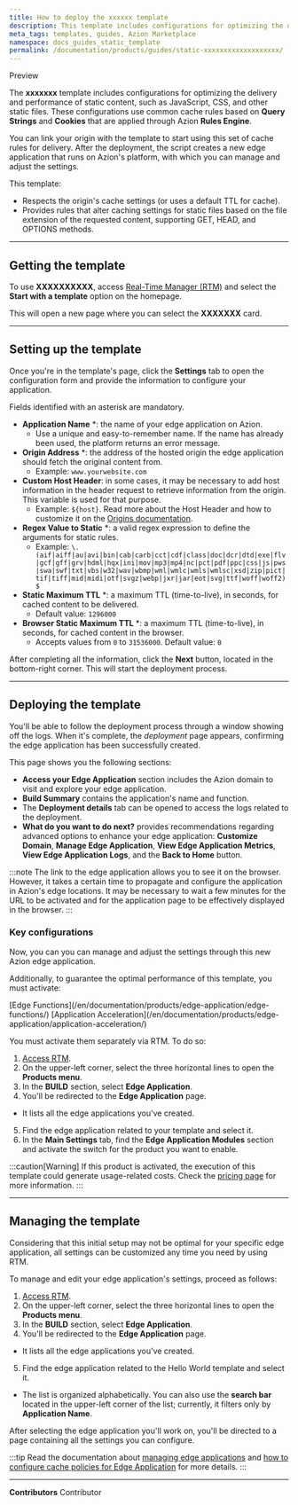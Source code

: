 ```yaml
---
title: How to deploy the xxxxxx template
description: This template includes configurations for optimizing the delivery and performance of static content.
meta_tags: templates, guides, Azion Marketplace
namespace: docs_guides_static_template
permalink: /documentation/products/guides/static-xxxxxxxxxxxxxxxxxxx/
---
```



<Badge variant="accent">
Preview
</Badge>

The **xxxxxxx** template includes configurations for optimizing the delivery and performance of static content, such as JavaScript, CSS, and other static files. These configurations use common cache rules based on **Query Strings** and **Cookies** that are applied through Azion **Rules Engine**.

You can link your origin with the template to start using this set of cache rules for delivery. After the deployment, the script creates a new edge application that runs on Azion's platform, with which you can manage and adjust the settings.

This template:
- Respects the origin's cache settings (or uses a default TTL for cache).
- Provides rules that alter caching settings for static files based on the file extension of the requested content, supporting GET, HEAD, and OPTIONS methods. 

---

## Getting the template

To use **XXXXXXXXXX**, access [Real-Time Manager (RTM)](https://manager.azion.com/) and select the **Start with a template** option on the homepage.

This will open a new page where you can select the **XXXXXXX** card.

---

## Setting up the template

Once you're in the template's page, click the **Settings** tab to open the configuration form and provide the information to configure your application. 

Fields identified with an asterisk are mandatory.

- **Application Name** *: the name of your edge application on Azion.
    - Use a unique and easy-to-remember name. If the name has already been used, the platform returns an error message.
- **Origin Address** *: the address of the hosted origin the edge application should fetch the original content from.
    - Example: `www.yourwebsite.com`
- **Custom Host Header**: in some cases, it may be necessary to add host information in the header request to retrieve information from the origin. This variable is used for that purpose.
    - Example: `${host}`. Read more about the Host Header and how to customize it on the [Origins documentation](/en/documentation/products/edge-application/origins/#host-header).
- **Regex Value to Static** *: a valid regex expression to define the arguments for static rules. 
    - Example: `\.(aif|aiff|au|avi|bin|cab|carb|cct|cdf|class|doc|dcr|dtd|exe|flv|gcf|gff|grv|hdml|hqx|ini|mov|mp3|mp4|nc|pct|pdf|ppc|css|js|pws|swa|swf|txt|vbs|w32|wav|wbmp|wml|wmlc|wmls|wmlsc|xsd|zip|pict|tif|tiff|mid|midi|otf|svgz|webp|jxr|jar|eot|svg|ttf|woff|woff2)$`
- **Static Maximum TTL** *: a maximum TTL (time-to-live), in seconds, for cached content to be delivered.
    - Default value: `1296000`
- **Browser Static Maximum TTL** *: a maximum TTL (time-to-live), in seconds, for cached content in the browser.
    - Accepts values from `0` to `31536000`. Default value: `0`

After completing all the information, click the **Next** button, located in the bottom-right corner. This will start the deployment process.

---

## Deploying the template

You'll be able to follow the deployment process through a window showing off the logs. When it's complete, the *deployment* page appears, confirming the edge application has been successfully created.

This page shows you the following sections:

   - **Access your Edge Application** section includes the Azion domain to visit and explore your edge application.
   - **Build Summary** contains the application's name and function.
   - The **Deployment details** tab can be opened to access the logs related to the deployment.
   - **What do you want to do next?** provides recommendations regarding advanced options to enhance your edge application: **Customize Domain**, **Manage Edge Application**, **View Edge Application Metrics**, **View Edge Application Logs**, and the **Back to Home** button.

:::note
The link to the edge application allows you to see it on the browser. However, it takes a certain time to propagate and configure the application in Azion's edge locations. It may be necessary to wait a few minutes for the URL to be activated and for the application page to be effectively displayed in the browser.
:::

### Key configurations

Now, you can you can manage and adjust the settings through this new Azion edge application. 

Additionally, to guarantee the optimal performance of this template, you must activate:

<Badge>
[Edge Functions](/en/documentation/products/edge-application/edge-functions/)
</Badge>
<Badge>
[Application Acceleration](/en/documentation/products/edge-application/application-acceleration/)
</Badge>

You must activate them separately via RTM. To do so:

1. [Access RTM](https://manager.azion.com/).
2. On the upper-left corner, select the three horizontal lines to open the **Products menu**.
3. In the **BUILD** section, select **Edge Application**.
4. You'll be redirected to the **Edge Application** page.
- It lists all the edge applications you've created. 
5. Find the edge application related to your template and select it. 
6. In the **Main Settings** tab, find the **Edge Application Modules** section and activate the switch for the product you want to enable.

:::caution[Warning]
If this product is activated, the execution of this template could generate usage-related costs. Check the [pricing page](https://www.azion.com/en/pricing/) for more information. 
:::

---

## Managing the template

Considering that this initial setup may not be optimal for your specific edge application, all settings can be customized any time you need by using RTM.

To manage and edit your edge application's settings, proceed as follows:

1. [Access RTM](https://manager.azion.com/).
2. On the upper-left corner, select the three horizontal lines to open the **Products menu**.
3. In the **BUILD** section, select **Edge Application**.
4. You'll be redirected to the **Edge Application** page.
- It lists all the edge applications you've created. 
5. Find the edge application related to the Hello World template and select it. 
- The list is organized alphabetically. You can also use the **search bar** located in the upper-left corner of the list; currently, it filters only by **Application Name**.

After selecting the edge application you'll work on, you'll be directed to a page containing all the settings you can configure.

:::tip
Read the documentation about [managing edge applications](/en/documentation/products/edge-application/first-steps/) and [how to configure cache policies for Edge Application](/en/documentation/products/guides/edge-caching/) for more details.
:::

---


**Contributors** <ContributorList>Contributor</ContributorList>